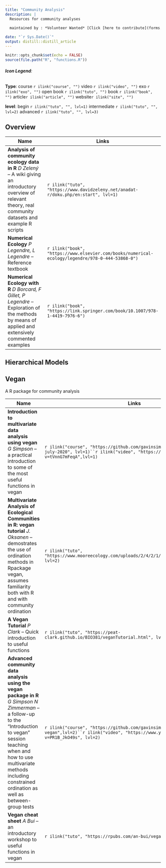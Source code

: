 ```yaml
---
title: "Community Analysis"
description: |
  Resources for community analyses
        
  maintained by : *Volunteer Wanted* [Click [here to contribute](forms.html)]{style="float:right"}

date: "`r Sys.Date()`"
output: distill::distill_article
---
```


```r
knitr::opts_chunk$set(echo = FALSE)
source(file.path("R", "functions.R"))

```
###### **Icon Legend**:
**Type**:
course `r ilink("course", "")`
video `r ilink("video", "")`
exo `r ilink("exo", "")`
open book `r ilink("tuto", "")`
book `r ilink("book", "")`
article`r ilink("article", "")`
website`r ilink("site", "")`

**level**: 
begin `r ilink("tuto", "", lvl=1)` intermediate `r ilink("tuto", "", lvl=2)` advanced `r ilink("tuto", "", lvl=3)`



## Overview
| Name                                      | Links |
|-------------------------------------------|-------|
|**Analysis of community ecology data in R** *D Zelený* -- A wiki giving an introductory overview of relevant theory, real community datasets and example R scripts|`r ilink("tuto", "https://www.davidzeleny.net/anadat-r/doku.php/en:start", lvl=1)`|
|**Numerical Ecology** *P Legendre, L Legendre* -- Reference textbook   | `r ilink("book", "https://www.elsevier.com/books/numerical-ecology/legendre/978-0-444-53868-0")` |
|**Numerical Ecology with R** *D Borcard, F Gillet, P Legendre* -- Exploration of the methods by means of applied and extensively commented examples|  `r ilink("book", "https://link.springer.com/book/10.1007/978-1-4419-7976-6")` |

## Hierarchical Models

## Vegan
A R package for community analysis

| Name                                      | Links |
|-------------------------------------------|-------|
|**Introduction to multivariate data analysis using vegan** *G Simpson* --  a practical introduction to some of the most useful functions in vegan|`r ilink("course", "https://github.com/gavinsimpson/intro-vegan-webinar-july-2020", lvl=1)``r ilink("video", "https://www.youtube.com/watch?v=tVnnG7mFeqA",lvl=1)`|
|**Multivariate Analysis of Ecological Communities in R: vegan tutorial** *J. Oksanen* -- demostrates the use of ordination methods in Rpackage vegan, assumes familiarity both with R and with community ordination |`r ilink("tuto", "https://www.mooreecology.com/uploads/2/4/2/1/24213970/vegantutor.pdf", lvl=2)`|
|**A Vegan Tutorial** *P Clark* -- Quick introduction to useful functions  |`r ilink("tuto", "https://peat-clark.github.io/BIO381/veganTutorial.html", lvl=2)`|
|**Advanced community data analysis using the vegan package in R** *G Simpson N Zimmerman* -- a follow-up to the "Introduction to vegan" session teaching when and how to use multivariate methods including constrained ordination as well as between-group tests|`r ilink("course", "https://github.com/gavinsimpson/esa-advanced-vegan",lvl=2)``r ilink("video", "https://www.youtube.com/watch?v=PR1B_JkO49s", lvl=2)`|
|**Vegan cheat sheet** *A Bui* -- an introductory workshop to useful functions in vegan|`r ilink("tuto", "https://rpubs.com/an-bui/vegan-cheat-sheet")`|



